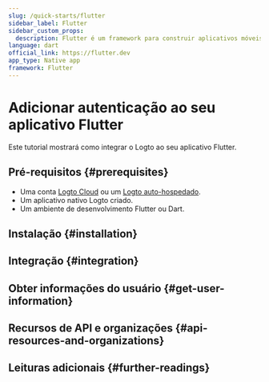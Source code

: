 ```yaml
---
slug: /quick-starts/flutter
sidebar_label: Flutter
sidebar_custom_props:
  description: Flutter é um framework para construir aplicativos móveis híbridos.
language: dart
official_link: https://flutter.dev
app_type: Native app
framework: Flutter
---
```




# Adicionar autenticação ao seu aplicativo Flutter

Este tutorial mostrará como integrar o Logto ao seu aplicativo Flutter.

<Tip />

## Pré-requisitos \{#prerequisites}

- Uma conta [Logto Cloud](https://cloud.logto.io) ou um [Logto auto-hospedado](/introduction/set-up-logto-oss).
- Um aplicativo nativo Logto criado.
- Um ambiente de desenvolvimento Flutter ou Dart.

## Instalação \{#installation}

<Installation />

<Dependency />

## Integração \{#integration}

<Integration />

## Obter informações do usuário \{#get-user-information}

<GetUserInfo />

## Recursos de API e organizações \{#api-resources-and-organizations}

<ApiResources />

<Organization />

## Leituras adicionais \{#further-readings}

<FurtherReadings />
